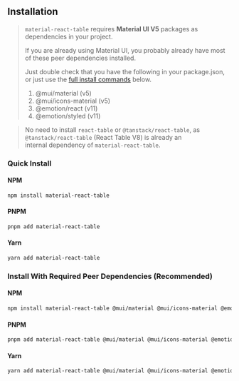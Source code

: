 
<Head>
  <title>Material React Table - Installation</title>
</Head>

## Installation

> `material-react-table` requires **Material UI V5** packages as dependencies in your project.
>
> If you are already using Material UI, you probably already have most of these peer dependencies installed.
>
> Just double check that you have the following in your package.json, or just use the [full install commands](<#install-with-required-peer-dependencies-(recommended)>) below.
>
> 1.  @mui/material (v5)
> 2.  @mui/icons-material (v5)
> 3.  @emotion/react (v11)
> 4.  @emotion/styled (v11)

> No need to install `react-table` or `@tanstack/react-table`, as `@tanstack/react-table` (React Table V8) is already an internal&nbsp;dependency of `material-react-table`.

### Quick Install

#### NPM

```bash
npm install material-react-table
```

#### PNPM

```bash
pnpm add material-react-table
```

#### Yarn

```bash
yarn add material-react-table
```

### Install With Required Peer Dependencies (Recommended)

#### NPM

```bash
npm install material-react-table @mui/material @mui/icons-material @emotion/react @emotion/styled
```

#### PNPM

```bash
pnpm add material-react-table @mui/material @mui/icons-material @emotion/react @emotion/styled
```

#### Yarn

```bash
yarn add material-react-table @mui/material @mui/icons-material @emotion/react @emotion/styled
```

